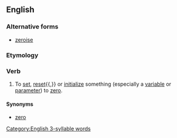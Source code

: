 ==English==

===Alternative forms===
* [[zeroise]]

===Etymology===
{{suffix|en|zero|ize}}

===Verb===
{{en-verb}}

# {{lb|en|nonstandard}} To [[set]], [[reset]]{{,}} or [[initialize]] something (especially a [[variable]] or [[parameter]]) to [[zero]].

====Synonyms====
* [[zero]]

[[Category:English 3-syllable words]]